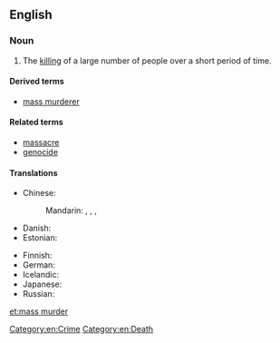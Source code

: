 ==English==
{{wikipedia}}

===Noun===
{{en-noun|sg=[[mass]] [[murder]]}}

# The [[killing]] of a large number of people over a short period of time.

====Derived terms====
* [[mass murderer]]

====Related terms====
* [[massacre]]
* [[genocide]]

====Translations====
{{trans-top|successive killing of many people}}
* Chinese:
*: Mandarin: {{t|cmn|大規模屠殺|sc=Hani}}, {{t|cmn|大规模屠杀|tr=dàguīmó túshā|sc=Hani}}, {{t|cmn|大屠殺|sc=Hani}}, {{t|cmn|大屠杀|tr=dàtúshā|sc=Hani}}
* Danish: {{t-|da|massemord|n}}
* Estonian: {{t+|et|massimõrv}}
{{trans-mid}}
* Finnish: {{t+|fi|joukkomurha}}
* German: {{t+|de|Massenmord|m}}
* Icelandic: {{t+|is|fjöldamorð|n}}
* Japanese: {{t-|ja|大量虐殺|tr=tairyō-gyakusatsu}}
* Russian: {{t-|ru|массовое убийство|n|tr=mássovoje ubíjstvo|sc=Cyrl}}
{{trans-bottom}}

[[Category:en:Crime]]
[[Category:en:Death]]

[[et:mass murder]]